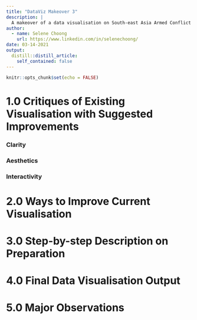 ```yaml
---
title: "DataViz Makeover 3"
description: |
  A makeover of a data visualisation on South-east Asia Armed Conflict Analysis](https://public.tableau.com/profile/tskam#!/vizhome/South-eastAsiaArmedConflictAnalysis/South-eastAsiaArmedConflictAnalysis) created to reveal the spatio-temporal patterns of armed conflict in selected South-east Asia countries between 2015 to 2020. Data was obtained from [The Armed Conflict Location & Event Data Project (ACLED)](https://acleddata.com/data-export-tool/).
author:
  - name: Selene Choong
    url: https://www.linkedin.com/in/selenechoong/
date: 03-14-2021
output:
  distill::distill_article:
    self_contained: false
---
```



```r
knitr::opts_chunk$set(echo = FALSE)
```

# 1.0  Critiques of Existing Visualisation with Suggested Improvements

### Clarity

### Aesthetics

### Interactivity

# 2.0  Ways to Improve Current Visualisation

# 3.0  Step-by-step Description on Preparation

# 4.0  Final Data Visualisation Output

# 5.0  Major Observations
